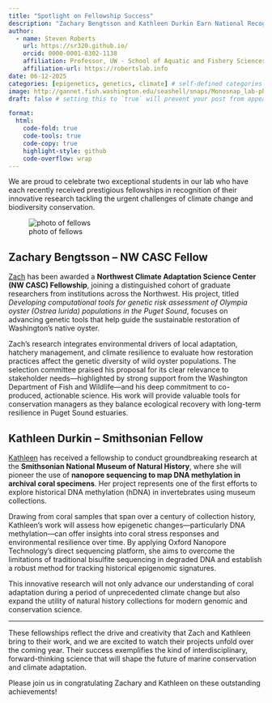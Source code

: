 ```yaml
---
title: "Spotlight on Fellowship Success"
description: "Zachary Bengtsson and Kathleen Durkin Earn National Recognition for Climate Resilience Research"
author:
  - name: Steven Roberts
    url: https://sr320.github.io/
    orcid: 0000-0001-8302-1138
    affiliation: Professor, UW - School of Aquatic and Fishery Sciences
    affiliation-url: https://robertslab.info
date: 06-12-2025
categories: [epigenetics, genetics, climate] # self-defined categories
image: http://gannet.fish.washington.edu/seashell/snaps/Monosnap_lab-photo-20250213-edited-SJW-01.JPG_36302626_pixels_2025-06-11_18-26-37.png # finding a good image
draft: false # setting this to `true` will prevent your post from appearing on your listing page until you're ready!

format:
  html:
    code-fold: true
    code-tools: true
    code-copy: true
    highlight-style: github
    code-overflow: wrap
---
```


We are proud to celebrate two exceptional students in our lab who have each recently received prestigious fellowships in recognition of their innovative research tackling the urgent challenges of climate change and biodiversity conservation.

![photo of fellows](http://gannet.fish.washington.edu/seashell/snaps/Monosnap_lab-photo-20250213-edited-SJW-01.JPG_36302626_pixels_2025-06-11_18-26-37.png)

## Zachary Bengtsson – NW CASC Fellow

[Zach](https://zbengt.github.io/notebook/) has been awarded a **Northwest Climate Adaptation Science Center (NW CASC) Fellowship**, joining a distinguished cohort of graduate researchers from institutions across the Northwest. His project, titled *Developing computational tools for genetic risk assessment of Olympia oyster (Ostrea lurida) populations in the Puget Sound*, focuses on advancing genetic tools that help guide the sustainable restoration of Washington’s native oyster.\

Zach’s research integrates environmental drivers of local adaptation, hatchery management, and climate resilience to evaluate how restoration practices affect the genetic diversity of wild oyster populations. The selection committee praised his proposal for its clear relevance to stakeholder needs—highlighted by strong support from the Washington Department of Fish and Wildlife—and his deep commitment to co-produced, actionable science. His work will provide valuable tools for conservation managers as they balance ecological recovery with long-term resilience in Puget Sound estuaries.

## Kathleen Durkin – Smithsonian Fellow

[Kathleen](https://shedurkin.github.io/Roberts-LabNotebook/) has received a fellowship to conduct groundbreaking research at the **Smithsonian National Museum of Natural History**, where she will pioneer the use of **nanopore sequencing to map DNA methylation in archival coral specimens**. Her project represents one of the first efforts to explore historical DNA methylation (hDNA) in invertebrates using museum collections.

Drawing from coral samples that span over a century of collection history, Kathleen’s work will assess how epigenetic changes—particularly DNA methylation—can offer insights into coral stress responses and environmental resilience over time. By applying Oxford Nanopore Technology’s direct sequencing platform, she aims to overcome the limitations of traditional bisulfite sequencing in degraded DNA and establish a robust method for tracking historical epigenomic signatures.

This innovative research will not only advance our understanding of coral adaptation during a period of unprecedented climate change but also expand the utility of natural history collections for modern genomic and conservation science.

------------------------------------------------------------------------

These fellowships reflect the drive and creativity that Zach and Kathleen bring to their work, and we are excited to watch their projects unfold over the coming year. Their success exemplifies the kind of interdisciplinary, forward-thinking science that will shape the future of marine conservation and climate adaptation.

Please join us in congratulating Zachary and Kathleen on these outstanding achievements!

